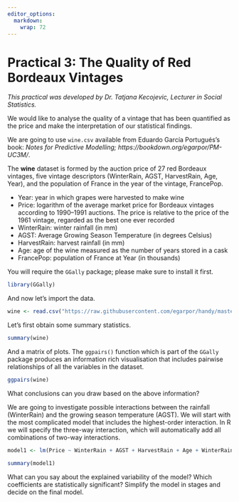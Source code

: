 ```yaml
---
editor_options:
  markdown:
    wrap: 72
---
```


# Practical 3: The Quality of Red Bordeaux Vintages {.unnumbered}

*This practical was developed by Dr. Tatjana Kecojevic, Lecturer in Social Statistics.*

We would like to analyse the quality of a vintage that has been quantified as the price and make the interpretation of our statistical findings. 

We are going to use `wine.csv` available from Eduardo García Portugués’s book: *Notes for Predictive Modelling; https://bookdown.org/egarpor/PM-UC3M/*. 

The **wine** dataset is formed by the auction price of 27 red Bordeaux vintages, five vintage descriptors (WinterRain, AGST, HarvestRain, Age, Year), and the population of France in the year of the vintage, FrancePop.
  
- Year: year in which grapes were harvested to make wine   
- Price: logarithm of the average market price for Bordeaux vintages according to 1990–1991 auctions. The price is relative to the price of the 1961 vintage, regarded as the best one ever recorded  
- WinterRain: winter rainfall (in mm)  
- AGST: Average Growing Season Temperature (in degrees Celsius)  
- HarvestRain: harvest rainfall (in mm)  
- Age: age of the wine measured as the number of years stored in a cask   
- FrancePop: population of France at Year (in thousands)  

You will require the `GGally` package; please make sure to install it first. 

```r
library(GGally)
```

And now let's import the data.

```r
wine <- read.csv("https://raw.githubusercontent.com/egarpor/handy/master/datasets/wine.csv")
```

Let's first obtain some summary statistics.  

```r
summary(wine)
```

And a matrix of plots. The `ggpairs()` function which is part of the `GGally` package produces an information rich visualisation that includes pairwise relationships of all the variables in the dataset.

```r
ggpairs(wine)
```


:::question
What conclusions can you draw based on the above information?
:::


We are going to investigate possible interactions between the rainfall (WinterRain) and the growing season temperature (AGST). We will start with the most complicated model that includes the highest-order interaction. In R we will specify the three-way interaction, which will automatically add all combinations of two-way interactions.  


```r
model1 <- lm(Price ~ WinterRain + AGST + HarvestRain + Age + WinterRain * AGST * HarvestRain, data = wine)

summary(model1)
```

:::question
What can you say about the explained variability of the model? Which coefficients are statistically significant? Simplify the model in stages and decide on the final model. 
:::

